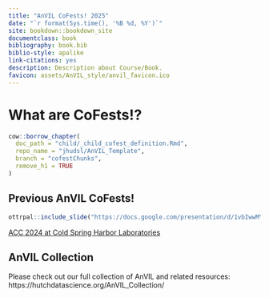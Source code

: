 ```yaml
---
title: "AnVIL CoFests! 2025"
date: "`r format(Sys.time(), '%B %d, %Y')`"
site: bookdown::bookdown_site
documentclass: book
bibliography: book.bib
biblio-style: apalike
link-citations: yes
description: Description about Course/Book.
favicon: assets/AnVIL_style/anvil_favicon.ico
---
```


# What are CoFests!? {-}

```r
cow::borrow_chapter(
  doc_path = "child/_child_cofest_definition.Rmd",
  repo_name = "jhudsl/AnVIL_Template",
  branch = "cofestChunks",
  remove_h1 = TRUE
)
```

## Previous AnVIL CoFests! {- .unlisted}

```r
ottrpal::include_slide("https://docs.google.com/presentation/d/1vbIwwMYnG-jvtKQ23vH0UkJeei-Ze_m3FB4seG_yMnk/edit?slide=id.g3776c8c71f0_2_138#slide=id.g3776c8c71f0_2_138")
```

[ACC 2024 at Cold Spring Harbor Laboratories](https://jhudatascience.org/AnVIL_CoFests_2024/)

## AnVIL Collection {- .unlisted}

Please check out our full collection of AnVIL and related resources: https://hutchdatascience.org/AnVIL_Collection/

